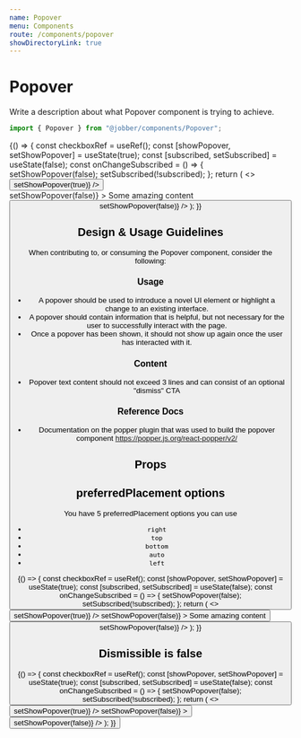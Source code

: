 ```yaml
---
name: Popover
menu: Components
route: /components/popover
showDirectoryLink: true
---
```



# Popover

<ComponentStatus stage="pre" responsive="no" accessible="no" />

Write a description about what Popover component is trying to achieve.

```ts
import { Popover } from "@jobber/components/Popover";
```

<Playground>
  {() => {
    const checkboxRef = useRef();
    const [showPopover, setShowPopover] = useState(true);
    const [subscribed, setSubscribed] = useState(false);
    const onChangeSubscribed = () => {
      setShowPopover(false);
      setSubscribed(!subscribed);
    };
    return (
      <>
        <span ref={checkboxRef}>
          <Checkbox
            defaultChecked={true}
            label="Subscribe on marketing emails"
            checked={subscribed}
            onChange={onChangeSubscribed}
          />
        </span>
        <div>
          <Button
            label="Restart Scenario"
            onClick={() => setShowPopover(true)}
          />
        </div>
        <Popover
          attachTo={checkboxRef}
          open={showPopover}
          dismissible={true}
          preferredPlacement="right"
          title="Show popover on load!"
          onRequestClose={() => setShowPopover(false)}
        >
          <Content>Some amazing content</Content>
          <Content>
            <Button
              label="Disappear forever"
              onClick={() => setShowPopover(false)}
            />
          </Content>
        </Popover>
      </>
    );
  }}
</Playground>

<!--
  It is not necessary to include Design & Usage Guidlelines. Use this section
  to answer common questions and considerations about component usage.
-->

## Design & Usage Guidelines

When contributing to, or consuming the Popover component, consider the
following:

### Usage

- A popover should be used to introduce a novel UI element or highlight a change
  to an existing interface.
- A popover should contain information that is helpful, but not necessary for
  the user to successfully interact with the page.
- Once a popover has been shown, it should not show up again once the user has
  interacted with it.

### Content

- Popover text content should not exceed 3 lines and can consist of an optional
  "dismiss" CTA

### Reference Docs

- Documentation on the popper plugin that was used to build the popover
  component https://popper.js.org/react-popper/v2/

## Props

<Props of={Popover} />

<!--
  It is not necessary to provide an example of each prop. Use usage examples to
  highlight key features of a component or particular considerations.

  See `Button.mdx` for a good example of this.
-->

## preferredPlacement options

You have 5 preferredPlacement options you can use

- `right`
- `top`
- `bottom`
- `auto`
- `left`

<Playground>
  {() => {
    const checkboxRef = useRef();
    const [showPopover, setShowPopover] = useState(true);
    const [subscribed, setSubscribed] = useState(false);
    const onChangeSubscribed = () => {
      setShowPopover(false);
      setSubscribed(!subscribed);
    };
    return (
      <>
        <span ref={checkboxRef}>
          <Checkbox
            defaultChecked={true}
            label="Subscribe on marketing emails"
            checked={subscribed}
            onChange={onChangeSubscribed}
          />
        </span>
        <div>
          <Button
            label="Restart Scenario"
            onClick={() => setShowPopover(true)}
          />
        </div>
        <Popover
          attachTo={checkboxRef}
          open={showPopover}
          dismissible={true}
          preferredPlacement="top"
          title="Show popover on load!"
          onRequestClose={() => setShowPopover(false)}
        >
          <Content>Some amazing content</Content>
          <Content>
            <Button
              label="Disappear forever"
              onClick={() => setShowPopover(false)}
            />
          </Content>
        </Popover>
      </>
    );
  }}
</Playground>

## Dismissible is false

<Playground>
  {() => {
    const checkboxRef = useRef();
    const [showPopover, setShowPopover] = useState(true);
    const [subscribed, setSubscribed] = useState(false);
    const onChangeSubscribed = () => {
      setShowPopover(false);
      setSubscribed(!subscribed);
    };
    return (
      <>
        <span ref={checkboxRef}>
          <Checkbox
            defaultChecked={true}
            label="Subscribe on marketing emails"
            checked={subscribed}
            onChange={onChangeSubscribed}
          />
        </span>
        <div>
          <Button
            label="Restart Scenario"
            onClick={() => setShowPopover(true)}
          />
        </div>
        <Popover
          attachTo={checkboxRef}
          open={showPopover}
          dismissible={false}
          preferredPlacement="right"
          title="Show popover on load!"
          onRequestClose={() => setShowPopover(false)}
        >
          <Content>
            <Button
              label="Disappear forever"
              onClick={() => setShowPopover(false)}
            />
          </Content>
        </Popover>
      </>
    );
  }}
</Playground>
